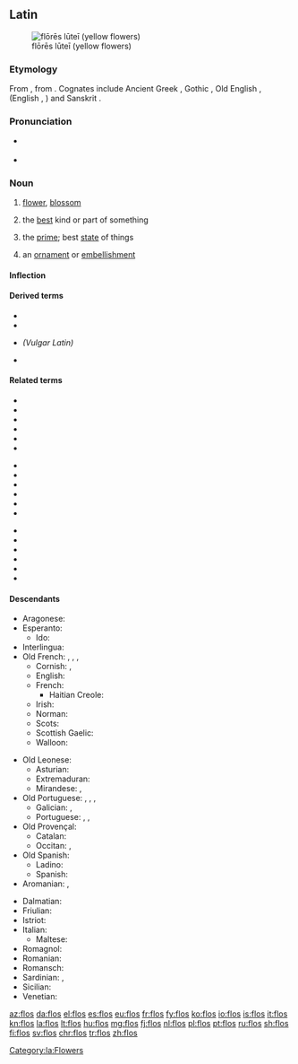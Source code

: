 ==Latin==
[[Image:Gagea probably bohemica seglea.JPG|thumb|flōrēs lūteī (yellow flowers)]]

===Etymology===
{{PIE root|la|bʰleh₃}}
From {{etyl|itc-pro|la}} {{m|itc-pro|*flōs}}, from {{etyl|ine-pro|la}} {{m|ine-pro|*bʰleh₃-||flower, blossom}}. Cognates include Ancient Greek {{m|grc|φύλλον}}, Gothic {{term|sc=Goth|𐌱𐌻𐍉𐌼𐌰|lang=got}}, Old English {{m|ang|blōstm}}, {{term|blæd||leaf|lang=ang}} (English {{term|blossom|lang=en}}, {{term|blade|lang=en}}) and Sanskrit {{m|sa|फुलम्}}.

===Pronunciation===
* {{a|Classical}} {{IPA|/floːs/|lang=la}}
* {{audio|la-cls-flos.ogg|Audio (Classical)|lang=la}}

===Noun===
{{la-noun|flōs||flōris|m|third}}

# [[flower]], [[blossom]]
# {{context|figuratively|lang=la}} the [[best]] kind or part of something
# {{context|figuratively|lang=la}} the [[prime]]; best [[state]] of things
# {{context|figuratively|lang=la}} an [[ornament]] or [[embellishment]]

====Inflection====
{{la-decl-3rd|flōs|flōr}}

====Derived terms====
* {{l|la|flōreō}}
* {{l|la|flōreus}}
* {{l|la|*flōriculus}} ''(Vulgar Latin)''
* {{l|la|flōsculus}}

====Related terms====
{{top3}}
* {{l|la|Flōra}}
* {{l|la|flōrālia}}
* {{l|la|flōrēns}}
* {{l|la|flōrenter}}
* {{l|la|flōrentes}}
* {{l|la|flōrescō}}
{{mid3}}
* {{l|la|flōreus}}
* {{l|la|flōricomus}}
* {{l|la|flōridē}}
* {{l|la|flōridulus}}
* {{l|la|flōrifer}}
* {{l|la|flōrigenus}}
{{mid3}}
* {{l|la|flōriger}}
* {{l|la|flōritiō}}
* {{l|la|flōrōsus}}
* {{l|la|flōrulentus}}
* {{l|la|flosculē}}
* {{l|la|flosculus}}
{{bottom}}

====Descendants====
{{top3}}
* Aragonese: {{l|an|flor}}
* Esperanto: {{l|eo|floro}}
** Ido: {{l|io|floro}}
* Interlingua: {{l|ia|flor}}
* Old French: {{l|fro|flor}}, {{l|fro|fleur}}, {{l|fro|flour}}, {{l|fro|flur}}
** Cornish: {{l|kw|flour}}, {{l|kw|flowr}}
** English: {{l|en|flower}}
** French: {{l|fr|fleur}}
*** Haitian Creole: {{l|ht|flè}}
** Irish: {{l|ga|plúr}}
** Norman: {{l|nrf|flieur}}
** Scots: {{l|sco|flour}}
** Scottish Gaelic: {{l|gd|flùr}}
** Walloon: {{l|wa|fleur}}
{{mid3}}
* Old Leonese:
** Asturian: {{l|ast|flor}}
** Extremaduran: {{l|ext|frol}}
** Mirandese: {{l|mwl|frol}}, {{l|mwl|flor}}
* Old Portuguese: {{l|roa-opt|flor}}, {{l|roa-opt|fror}}, {{l|roa-opt|frol}}, {{l|roa-opt|*chor}}
** Galician: {{l|gl|flor}}, {{l|gl|chor}}
** Portuguese: {{l|pt|flor}}, {{l|pt|frol}}, {{l|pt|chor}}
* Old Provençal: {{l|pro|flor}}
** Catalan: {{l|ca|flor}}
** Occitan: {{l|oc|hlor}}, {{l|oc|flour}}
* Old Spanish: {{l|osp|flor}}
** Ladino: {{l|lad|flor}}
** Spanish: {{l|es|flor}}
* Aromanian: {{l|rup|floari}}, {{l|rup|floarã}}
{{mid3}}
* Dalmatian: {{l|dlm|fiaur}}
* Friulian: {{l|fur|flôr}}
* Istriot: {{l|ist|fiuri}}
* Italian: {{l|it|fiore}}
** Maltese: {{l|mt|fjura}}
* Romagnol: {{l|rgn|fjór}}
* Romanian: {{l|ro|floare}}
* Romansch: {{l|rm|flur}}
* Sardinian: {{l|sc|fiòre}}, {{l|sc|flore}}
* Sicilian: {{l|scn|ciuri}}
* Venetian: {{l|vec|fior}}
{{bottom}}

[[Category:la:Flowers]]

[[az:flos]]
[[da:flos]]
[[el:flos]]
[[es:flos]]
[[eu:flos]]
[[fr:flos]]
[[fy:flos]]
[[ko:flos]]
[[io:flos]]
[[is:flos]]
[[it:flos]]
[[kn:flos]]
[[la:flos]]
[[lt:flos]]
[[hu:flos]]
[[mg:flos]]
[[fj:flos]]
[[nl:flos]]
[[pl:flos]]
[[pt:flos]]
[[ru:flos]]
[[sh:flos]]
[[fi:flos]]
[[sv:flos]]
[[chr:flos]]
[[tr:flos]]
[[zh:flos]]